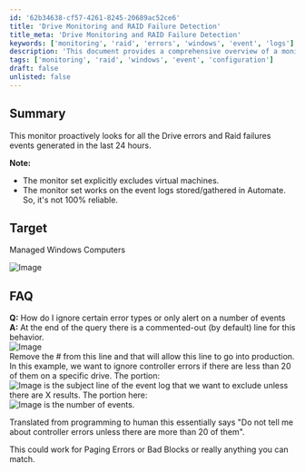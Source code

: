 ```yaml
---
id: '62b34638-cf57-4261-8245-20689ac52ce6'
title: 'Drive Monitoring and RAID Failure Detection'
title_meta: 'Drive Monitoring and RAID Failure Detection'
keywords: ['monitoring', 'raid', 'errors', 'windows', 'event', 'logs']
description: 'This document provides a comprehensive overview of a monitor designed to proactively detect drive errors and RAID failure events in managed Windows computers. It details its functionality, limitations, and customization options for alerting based on specific error types.'
tags: ['monitoring', 'raid', 'windows', 'event', 'configuration']
draft: false
unlisted: false
---
```

## Summary

This monitor proactively looks for all the Drive errors and Raid failures events generated in the last 24 hours.

**Note:**  
- The monitor set explicitly excludes virtual machines.  
- The monitor set works on the event logs stored/gathered in Automate. So, it's not 100% reliable.

## Target

Managed Windows Computers

![Image](../../../static/img/EPM---Disk---Monitor---Drive-Errors-and-Raid-Failures/image_1.png)

## FAQ

**Q:** How do I ignore certain error types or only alert on a number of events  
**A:** At the end of the query there is a commented-out (by default) line for this behavior.  
![Image](../../../static/img/EPM---Disk---Monitor---Drive-Errors-and-Raid-Failures/image_2.png)  
Remove the # from this line and that will allow this line to go into production. In this example, we want to ignore controller errors if there are less than 20 of them on a specific drive. The portion:  
![Image](../../../static/img/EPM---Disk---Monitor---Drive-Errors-and-Raid-Failures/image_3.png) is the subject line of the event log that we want to exclude unless there are X results. The portion here:  
![Image](../../../static/img/EPM---Disk---Monitor---Drive-Errors-and-Raid-Failures/image_4.png) is the number of events.  

Translated from programming to human this essentially says "Do not tell me about controller errors unless there are more than 20 of them".  

This could work for Paging Errors or Bad Blocks or really anything you can match.












